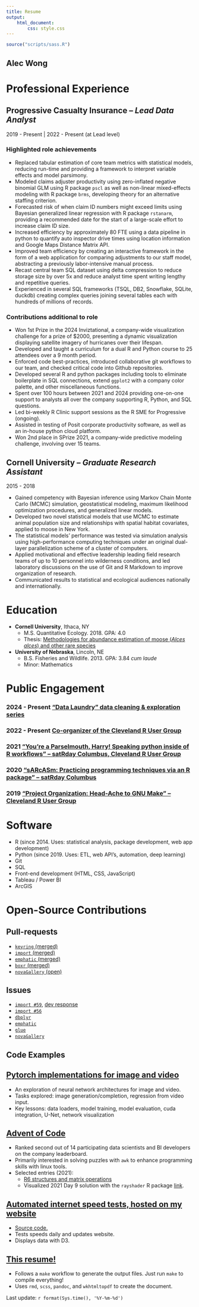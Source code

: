 ```yaml
---
title: Resume
output:
    html_document:
        css: style.css
---
```


```r
source("scripts/sass.R")
```

<div class=header-flex-container>
# Alec Wong
</div>

# <span class=section-header>Professional Experience</span> {.section-box}

## Progressive Casualty Insurance -- *Lead Data Analyst* {.company-box .pgr-box}

2019 - Present | 2022 - Present (at Lead level)

### Highlighted role achievements

<div class='company-bullets'>
- Replaced tabular estimation of core team metrics with statistical models, reducing run-time and providing a framework to interpret variable effects and model parsimony.
- Modeled claims adjuster productivity using zero-inflated negative binomial GLM using R package `pscl` as well as non-linear mixed-effects modeling with R package `brms`, developing theory for an alternative staffing criterion.
- Forecasted risk of when claim ID numbers might exceed limits using Bayesian generalized linear regression with R package `rstanarm`, providing a recommended date for the start of a large-scale effort to increase claim ID size.
- Increased efficiency by approximately 80 FTE using a data pipeline in python to quantify auto inspector drive times using location information and Google Maps Distance Matrix API.
- Improved team efficiency by creating an interactive framework in the form of a web application for comparing adjustments to our staff model, abstracting a previously labor-intensive manual process.
- Recast central team SQL dataset using delta compression to reduce storage size by over 5x and reduce analyst time spent writing lengthy and repetitive queries.
- Experienced in several SQL frameworks (TSQL, DB2, Snowflake, SQLite, duckdb) creating complex queries joining several tables each with hundreds of millions of records.
</div>

### Contributions additional to role

<div class='company-bullets'>
- Won 1st Prize in the 2024 Inviztational, a company-wide visualization challenge for a prize of $2000, presenting a dynamic visualization displaying satellite imagery of hurricanes over their lifespan.
- Developed and taught a curriculum for a dual R and Python course to 25 attendees over a 9 month period.
- Enforced code best-practices, introduced collaborative git workflows to our team, and checked critical code into Github repositories.
- Developed several R and python packages including tools to eliminate boilerplate in SQL connections, extend `ggplot2` with a company color palette, and other miscellaneous functions.
- Spent over 100 hours between 2021 and 2024 providing one-on-one support to analysts all over the company supporting R, Python, and SQL questions.
- Led bi-weekly R Clinic support sessions as the R SME for Progressive (ongoing).
- Assisted in testing of Posit corporate productivity software, as well as an in-house python cloud platform.
- Won 2nd place in SPrize 2021, a company-wide predictive modeling challenge, involving over 15 teams.
</div>

## Cornell University -- *Graduate Research Assistant* {.company-box .cornell-box}

2015 - 2018

<div class='company-bullets'>
- Gained competency with Bayesian inference using Markov Chain Monte Carlo (MCMC) simulation, geostatistical modeling, maximum likelihood optimization procedures, and generalized linear models.
- Developed two novel statistical models that use MCMC to estimate animal population size and relationships with spatial habitat covariates, applied to moose in New York.
- The statistical models' performance was tested via simulation analysis using high-performance computing techniques under an original dual-layer parallelization scheme of a cluster of computers.
- Applied motivational and effective leadership leading field research teams of up to 10 personnel into wilderness conditions, and led laboratory discussions on the use of Git and R Markdown to improve organization of research.
- Communicated results to statistical and ecological audiences nationally and internationally.
</div>

<div class=bottom-grid>

# <span class=section-header>Education</span> {.section-box .bottom-grid-item}

* **Cornell University**, Ithaca, NY
    * M.S. Quantitative Ecology. 2018. GPA: 4.0
    * Thesis: [Methodologies for abundance estimation of moose (*Alces alces*) and other rare species](https://drive.google.com/file/d/18yUIGAyi5ypOhyEOd3BlsLt-20M1R2LC/view)
* **University of Nebraska**, Lincoln, NE
    * B.S. Fisheries and Wildlife. 2013. GPA: 3.84 *cum laude*
    * Minor: Mathematics

# <span class=section-header>Public Engagement</span> {.section-box .bottom-grid-item}

### 2024 - Present ["Data Laundry" data cleaning & exploration series](https://github.com/awong234/laundry-day)
### 2022 - Present [Co-organizer of the Cleveland R User Group](https://www.meetup.com/cleveland-user-group/)
### 2021 ["You’re a Parselmouth, Harry! Speaking python inside of R workflows" -- satRday Columbus, Cleveland R User Group](https://www.youtube.com/watch?v=rAvPJzCKCCg)
### 2020 ["sARcASm: Practicing programming techniques via an R package" -- satRday Columbus](https://www.youtube.com/watch?v=_ulDpEcjZEA)
### 2019 ["Project Organization: Head-Ache to GNU Make" -- Cleveland R User Group](https://www.youtube.com/watch?v=dCkHqzotzsQ)

</div>

<div class=bottom-grid>

# <span class=section-header>Software</span> {.section-box .bottom-grid-item}

* R (since 2014. Uses: statistical analysis, package development, web app development)
* Python (since 2019. Uses: ETL, web API's, automation, deep learning)
* Git
* SQL
* Front-end development (HTML, CSS, JavaScript)
* Tableau / Power BI
* ArcGIS

# <span class=section-header>Open-Source Contributions</span> {.section-box .bottom-grid-item}

<div class=bottom-grid>

## Pull-requests

* [`keyring` (merged)](https://github.com/r-lib/keyring/pull/88)
* [`import` (merged)](https://github.com/rticulate/import/pull/55)
* [`emphatic` (merged)](https://github.com/coolbutuseless/emphatic/pull/4)
* [`boxr` (merged)](https://github.com/r-box/boxr/pull/79)
* [`novaGallery` (open)](https://github.com/novafacile/novagallery/pull/51)

## Issues

* [`import #59`](https://github.com/rticulate/import/issues/59), [dev response](https://github.com/rticulate/import/issues/56#issuecomment-1129147197)
* [`import #56`](https://github.com/rticulate/import/issues/56)
* [`dbplyr`](https://github.com/tidyverse/dbplyr/issues/553)
* [`emphatic`](https://github.com/coolbutuseless/emphatic/issues/3)
* [`glue`](https://github.com/tidyverse/glue/issues/158)
* [`novaGallery`](https://github.com/novafacile/novagallery/issues/52)

</div>

</div>

<div class=section-box>

# <span class=section-header>Code Examples</span>

## [Pytorch implementations for image and video](https://github.com/awong234/torch-for-image-and-video)

* An exploration of neural network architectures for image and video.
* Tasks explored: image generation/completion, regression from video input.
* Key lessons: data loaders, model training, model evaluation, cuda integration, U-Net, network visualization

## [Advent of Code](https://github.com/awong234/advent_of_code)

* Ranked second out of 14 participating data scientists and BI developers on the company leaderboard.
* Primarily interested in solving puzzles with `awk` to enhance programming skills with linux tools.
* Selected entries (2021):
    * [R6 structures and matrix operations](https://github.com/awong234/advent_of_code/tree/main/2021/day_06)
    * Visualized 2021 Day 9 solution with the `rayshader` R package [link](https://github.com/awong234/advent_of_code/blob/main/2021/day_09/readme.md).

## [Automated internet speed tests, hosted on my website](https://alecsalces.com/speedtest/)

* [Source code.](https://github.com/awong234/speedtest)
* Tests speeds daily and updates website.
* Displays data with D3.

## [This resume!](https://github.com/awong234/Resume)

* Follows a `make` workflow to generate the output files. Just run `make` to compile everything!
* Uses `rmd`, `scss`, `pandoc`, and `wkhtmltopdf` to create the document.

</div>

<div class=footer>
Last update: `r format(Sys.time(), '%Y-%m-%d')`
</div>
